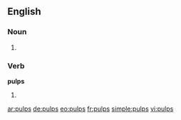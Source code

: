 ==English==

===Noun===
{{head|en}}

# {{plural of|pulp}}

===Verb===
'''pulps'''

# {{en-third-person singular of|pulp}}

[[ar:pulps]]
[[de:pulps]]
[[eo:pulps]]
[[fr:pulps]]
[[simple:pulps]]
[[vi:pulps]]